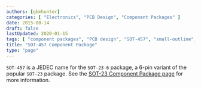 ```yaml
---
authors: [gbmhunter]
categories: [ "Electronics", "PCB Design", "Component Packages" ]
date: 2015-08-14
draft: false
lastUpdated: 2020-01-15
tags: [ "component packages", "PCB design", "SOT-457", "small-outline", "transistor", "SOT-23", "JEDEC", "SOT-23-6" ]
title: "SOT-457 Component Package"
type: "page"
---
```



`SOT-457` is a JEDEC name for the `SOT-23-6` package, a 6-pin variant of the popular `SOT-23` package. See the [SOT-23 Component Package page](/pcb-design/component-packages/sot-23-component-package) for more information.
